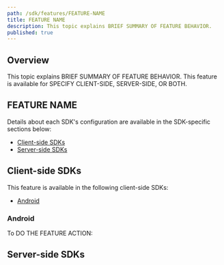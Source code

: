 ```yaml
---
path: /sdk/features/FEATURE-NAME
title: FEATURE NAME
description: This topic explains BRIEF SUMMARY OF FEATURE BEHAVIOR.
published: true
---
```


## Overview

This topic explains BRIEF SUMMARY OF FEATURE BEHAVIOR. This feature is available for SPECIFY CLIENT-SIDE, SERVER-SIDE, OR BOTH.

## FEATURE NAME

<!--
Summarize feature behavior here, and explain why someone might want to use it.
-->

Details about each SDK's configuration are available in the SDK-specific sections below:

* [Client-side SDKs](#client-side-sdks)
* [Server-side SDKs](#server-side-sdks)

<!--
In this section, if an SDK has both client- and server-side implementations (for example, C/C++), specify each language in its specific section with a parenthetical (for example: "C/C++ (client-side)").
-->

## Client-side SDKs

This feature is available in the following client-side SDKs:

* [Android](#android)

<!--
List the SDKs that support this feature in alphabetical order. In this template, Android is given as an example.
-->

### Android

To DO THE FEATURE ACTION:

<!--
Include a code block with samples for the different languages the SDK uses (for example, in the Android SDK docs we have samples for Java and Kotlin).
-->


## Server-side SDKs

<!--
List the SDKs that support this feature in alphabetical order as you did in the client-side SDKs section.
-->

